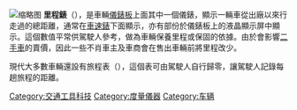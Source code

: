 {{request translation|en}}
{{unreferenced|time=2017-03-27T10:40:09+00:00}}
[[File:Odometer2.jpg|缩略图]]
'''里程錶'''（{{lang-en|Odometer}}），是車輛[[儀表盤|儀錶板]]上面其中一個儀錶，顯示一輛車從出廠以來行走過的總距離，通常在[[車速錶|車速錶]]下面顯示，亦有部份於儀錶板上的液晶顯示屏中顯示。這個數值平常供駕駛人參考，做為車輛保養里程或保固的依據。由於會影響[[二手車|二手車]]的賣價，因此一些不肖車主及車商會在售出車輛前將里程改少。

現代大多數車輛還設有旅程表（{{lang|en|Trip odometer}}），這個表可由駕駛人自行歸零，讓駕駛人記錄每趟旅程的距離。

{{汽車內裝配件|collapsed}}
[[Category:交通工具科技|Category:交通工具科技]]
[[Category:度量儀器|Category:度量儀器]]
[[Category:车辆|Category:车辆]]